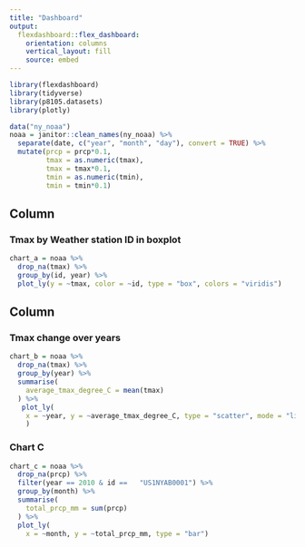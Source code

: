 ```yaml
---
title: "Dashboard"
output: 
  flexdashboard::flex_dashboard:
    orientation: columns
    vertical_layout: fill
    source: embed
---
```


```r
library(flexdashboard)
library(tidyverse)
library(p8105.datasets)
library(plotly)
```


```r
data("ny_noaa")
noaa = janitor::clean_names(ny_noaa) %>% 
  separate(date, c("year", "month", "day"), convert = TRUE) %>% 
  mutate(prcp = prcp*0.1,
         tmax = as.numeric(tmax),
         tmax = tmax*0.1,
         tmin = as.numeric(tmin),
         tmin = tmin*0.1)
```


Column {data-width=650}
-----------------------------------------------------------------------

### Tmax by Weather station ID in boxplot

```r
chart_a = noaa %>% 
  drop_na(tmax) %>%
  group_by(id, year) %>%
  plot_ly(y = ~tmax, color = ~id, type = "box", colors = "viridis")
```

Column {data-width=350}
-----------------------------------------------------------------------

### Tmax change over years

```r
chart_b = noaa %>% 
  drop_na(tmax) %>% 
  group_by(year) %>% 
  summarise(
    average_tmax_degree_C = mean(tmax)
  ) %>% 
   plot_ly(
    x = ~year, y = ~average_tmax_degree_C, type = "scatter", mode = "lines"
    )
```

### Chart C

```r
chart_c = noaa %>% 
  drop_na(prcp) %>% 
  filter(year == 2010 & id ==	"US1NYAB0001") %>% 
  group_by(month) %>% 
  summarise(
    total_prcp_mm = sum(prcp) 
  ) %>% 
  plot_ly(
    x = ~month, y = ~total_prcp_mm, type = "bar")
```

